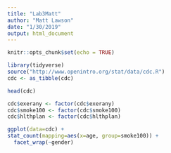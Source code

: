```yaml
---
title: "Lab3Matt"
author: "Matt Lawson"
date: "1/30/2019"
output: html_document
---
```


```r
knitr::opts_chunk$set(echo = TRUE)
```



```r
library(tidyverse)
source("http://www.openintro.org/stat/data/cdc.R")
cdc <- as_tibble(cdc)
```
```r
head(cdc)
```
```r
cdc$exerany <- factor(cdc$exerany)
cdc$smoke100 <- factor(cdc$smoke100)
cdc$hlthplan <- factor(cdc$hlthplan)
```


```r
ggplot(data=cdc) + 
stat_count(mapping=aes(x=age, group=smoke100)) + 
  facet_wrap(~gender)
```

